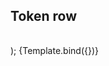 

<Meta title="TokenRow" component={TokenRow} />

## Token row

  <table style={{borderCollapse: 'collapse', width: '100%'}}>
    <tbody>
      <TokenRow designToken={designToken} />
    </tbody>
  </table>
);

<Canvas>
  <Story name="Default" args={{
    designToken: ofDesignTokens.of['page-footer'].bg
  }}>
  {Template.bind({})}
  </Story>
</Canvas>

<ArgsTable of={TokenRow} />
